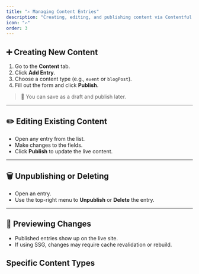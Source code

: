 ```yaml
---
title: "✍️ Managing Content Entries"
description: "Creating, editing, and publishing content via Contentful CMS."
icon: "✍️"
order: 3
---
```


## ➕ Creating New Content

1. Go to the **Content** tab.
2. Click **Add Entry**.
3. Choose a content type (e.g., `event` or `blogPost`).
4. Fill out the form and click **Publish**.

> 📝 You can save as a draft and publish later.

---

## ✏️ Editing Existing Content

- Open any entry from the list.
- Make changes to the fields.
- Click **Publish** to update the live content.

---

## 🗑️ Unpublishing or Deleting

- Open an entry.
- Use the top-right menu to **Unpublish** or **Delete** the entry.

---

## 🧪 Previewing Changes

- Published entries show up on the live site.
- If using SSG, changes may require cache revalidation or rebuild.

## Specific Content Types

